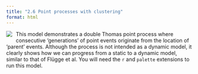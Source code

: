 ```yaml
---
title: "2.6 Point processes with clustering"
format: html
---
```


[![](2.7-double-cluster.png)](2.7-doubleCluster.nlogo){style="float:left; margin-right:10px; margin-bottom:5px;"} This model demonstrates a double Thomas point process where consecutive ‘generations’ of point events originate from the location of ‘parent’ events. Although the process is not intended as a dynamic model, it clearly shows how we can progress from a static to a dynamic model, similar to that of Flügge et al. You will need the `r` and `palette` extensions to run this model.
